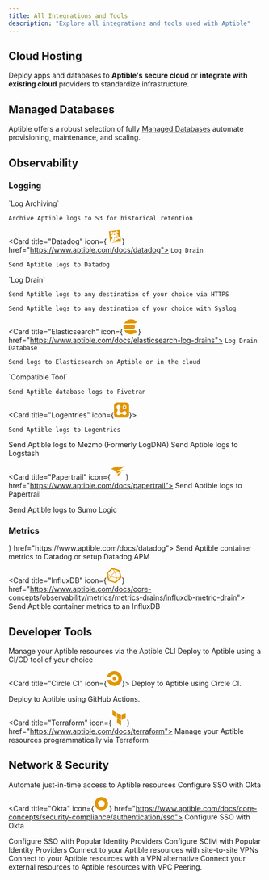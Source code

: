 ```yaml
---
title: All Integrations and Tools
description: "Explore all integrations and tools used with Aptible"
---
```


## Cloud Hosting

Deploy apps and databases to **Aptible's secure cloud** or **integrate with existing cloud** providers to standardize infrastructure.

<CloudsSnippet />

## Managed Databases

Aptible offers a robust selection of fully [Managed Databases](https://www.aptible.com/docs/databases) automate provisioning, maintenance, and scaling.

<DatabasesSnippet />

## Observability

### Logging

<CardGroup cols={4}>
  <Card title="Amazon S3" icon="aws" color="E09600" href="https://www.aptible.com/docs/s3-log-archives">
    `Log Archiving`


    Archive Aptible logs to S3 for historical retention
  </Card>

  <Card title="Datadog" icon={<svg fill="#E09600" width="30px" height="30px"  viewBox="0 0 16 16" xmlns="http://www.w3.org/2000/svg" ><path  fill-rule="evenodd" d="M12.886 10.938l-1.157-.767-.965 1.622-1.122-.33-.988 1.517.05.478 5.374-.996-.313-3.378-.879 1.854zm-5.01-1.456l.861-.12c.14.064.237.088.404.13.26.069.562.134 1.009-.092.104-.052.32-.251.408-.365l3.532-.644.36 4.388L8.4 13.876l-.524-4.394zm6.56-1.581l-.348.067-.67-6.964L2.004 2.336l1.407 11.481 1.335-.195a3.03 3.03 0 00-.556-.576c-.393-.33-.254-.888-.022-1.24.307-.596 1.889-1.354 1.8-2.307-.033-.346-.088-.797-.407-1.106-.012.128.01.252.01.252s-.132-.169-.197-.398c-.065-.088-.116-.117-.185-.234-.05.136-.043.294-.043.294s-.107-.255-.125-.47a.752.752 0 00-.08.279s-.139-.403-.107-.62c-.064-.188-.252-.562-.199-1.412.348.245 1.115.187 1.414-.256.1-.147.167-.548-.05-1.337-.139-.506-.483-1.26-.618-1.546l-.016.012c.071.23.217.713.273.947.17.71.215.958.136 1.285-.068.285-.23.471-.642.68-.412.208-.958-.3-.993-.328-.4-.32-.709-.844-.744-1.098-.035-.278.16-.445.258-.672-.14.04-.298.112-.298.112s.188-.195.419-.364c.095-.063.152-.104.252-.188-.146-.003-.264.002-.264.002s.243-.133.496-.23c-.185-.007-.362 0-.362 0s.544-.245.973-.424c.295-.122.583-.086.745.15.212.308.436.476.909.58.29-.13.379-.197.744-.297.321-.355.573-.401.573-.401s-.125.115-.158.297c.182-.145.382-.265.382-.265s-.078.096-.15.249l.017.025c.213-.129.463-.23.463-.23s-.072.091-.156.209c.16-.002.486.006.612.02.745.017.9-.8 1.185-.902.358-.129.518-.206 1.128.396.523.518.932 1.444.73 1.652-.171.172-.507-.068-.879-.534a2.026 2.026 0 01-.415-.911c-.059-.313-.288-.495-.288-.495s.133.297.133.56c0 .142.018.678.246.979-.022.044-.033.217-.058.25-.265-.323-.836-.554-.929-.622.315.26 1.039.856 1.317 1.428.263.54.108 1.035.24 1.164.039.037.566.698.668 1.03.177.58.01 1.188-.222 1.566l-.647.101c-.094-.026-.158-.04-.243-.09.047-.082.14-.29.14-.333l-.036-.065a2.737 2.737 0 01-.819.726c-.367.21-.79.177-1.065.092-.781-.243-1.52-.774-1.698-.914 0 0-.005.112.028.137.197.223.648.628 1.085.91l-.93.102.44 3.444c-.196.029-.226.042-.44.073-.187-.669-.547-1.105-.94-1.36-.347-.223-.825-.274-1.283-.183l-.03.034c.319-.033.695.014 1.08.26.38.24.685.863.797 1.238.144.479.244.991-.144 1.534-.275.386-1.08.6-1.73.138.174.281.409.51.725.554.469.064.914-.018 1.22-.334.262-.27.4-.836.364-1.432l.414-.06.15 1.069 6.852-.83-.56-5.487zm-4.168-2.905c-.02.044-.05.073-.005.216l.003.008.007.019.02.042c.08.168.17.326.32.406.038-.006.078-.01.12-.013a.546.546 0 01.284.047.607.607 0 00.003-.13c-.01-.212.042-.573-.363-.762-.153-.072-.367-.05-.439.04a.175.175 0 01.034.007c.108.038.035.075.015.12zm1.134 1.978c-.053-.03-.301-.018-.475.003-.333.04-.691.155-.77.217-.143.111-.078.305.027.384.297.223.556.372.83.336.168-.022.317-.29.422-.534.072-.167.072-.348-.034-.406zM8.461 5.259c.093-.09-.467-.207-.902.09-.32.221-.33.693-.024.96.03.027.056.046.08.06a2.75 2.75 0 01.809-.24c.065-.072.14-.2.121-.434-.025-.315-.263-.265-.084-.436z" clip-rule="evenodd"/></svg>} href="https://www.aptible.com/docs/datadog">
    `Log Drain`



    Send Aptible logs to Datadog
  </Card>

  <Card title="Custom - HTTPS" icon="globe" color="E09600" href="https://www.aptible.com/docs/https-log-drains">
    `Log Drain`



    Send Aptible logs to any destination of your choice via HTTPS
  </Card>

  <Card title="Custom - Syslog" icon="globe" color="E09600" href="https://www.aptible.com/docs/syslog-log-drains">


    Send Aptible logs to any destination of your choice with Syslog
  </Card>

  <Card title="Elasticsearch" icon={<svg fill="#E09600" width="30px" height="30px" viewBox="0 0 24 24" role="img" xmlns="http://www.w3.org/2000/svg"><path d="M13.394 0C8.683 0 4.609 2.716 2.644 6.667h15.641a4.77 4.77 0 0 0 3.073-1.11c.446-.375.864-.785 1.247-1.243l.001-.002A11.974 11.974 0 0 0 13.394 0zM1.804 8.889a12.009 12.009 0 0 0 0 6.222h14.7a3.111 3.111 0 1 0 0-6.222zm.84 8.444C4.61 21.283 8.684 24 13.395 24c3.701 0 7.011-1.677 9.212-4.312l-.001-.002a9.958 9.958 0 0 0-1.247-1.243 4.77 4.77 0 0 0-3.073-1.11z"/></svg>} href="https://www.aptible.com/docs/elasticsearch-log-drains">
    `Log Drain` `Database`



    Send logs to Elasticsearch on Aptible or in the cloud
  </Card>

  <Card title="Fivetran" href="https://www.aptible.com/docs/connect-to-fivetran">
    `Compatible Tool`



    Send Aptible database logs to Fivetran
  </Card>

  <Card title="Logentries" icon={<svg width="30px" height="30px" viewBox="0 0 256 256" version="1.1" xmlns="http://www.w3.org/2000/svg" xmlns:xlink="http://www.w3.org/1999/xlink" preserveAspectRatio="xMidYMid"> 	<g> 		<path d="M201.73137,255.654114 L53.5857267,255.654114 C24.0701195,255.654114 0.230590681,231.814585 0.230590681,202.298978 L0.230590681,53.5857267 C0.230590681,24.0701195 24.0701195,0.230590681 53.5857267,0.230590681 L201.73137,0.230590681 C231.246977,0.230590681 255.086506,24.0701195 255.086506,53.5857267 L255.086506,202.298978 C255.086506,231.814585 231.246977,255.654114 201.73137,255.654114 Z" fill="#E09600">  </path> 		<path d="M202.298978,71.7491772 C204.569409,70.0463537 207.407448,68.3435302 209.67788,66.6407067 C208.542664,62.6674519 206.272233,59.261805 204.001801,55.856158 C201.163762,56.9913736 198.893331,58.6941971 196.055292,59.8294128 C194.352468,58.6941971 192.649645,56.9913736 190.379214,55.856158 C190.946821,53.0181188 191.514429,49.6124719 192.082037,46.7744327 C188.108782,45.639217 184.135527,43.9363936 180.162273,43.3687857 C179.027057,46.2068249 178.459449,49.044864 177.324234,51.8829032 C175.053802,51.8829032 172.783371,52.450511 171.080547,53.0181188 C169.377724,50.7476875 167.6749,47.9096484 165.972077,45.639217 C161.998822,46.7744327 158.593175,49.044864 155.187528,51.8829032 C156.322744,54.7209423 157.457959,57.5589815 159.160783,60.3970206 C157.457959,62.0998441 156.322744,63.8026676 155.187528,65.5054911 C152.349489,64.9378832 148.943842,64.3702754 146.105803,63.8026676 C144.970587,67.7759224 143.835372,71.7491772 142.700156,75.722432 C145.538195,76.8576477 148.376234,77.9928633 151.214273,78.5604712 C151.214273,80.8309025 151.781881,83.1013338 151.781881,85.3717651 C149.51145,87.0745886 146.673411,88.7774121 144.402979,90.4802356 C145.538195,94.4534904 147.808626,97.8591374 150.646666,101.264784 C153.484705,100.129569 156.322744,98.4267452 159.160783,97.2915295 C160.863606,98.994353 162.56643,100.129569 164.269253,101.264784 C163.701646,104.102823 163.134038,107.50847 162.56643,110.34651 C166.539685,112.049333 170.51294,112.616941 174.486194,113.184549 C175.053802,110.34651 176.189018,107.50847 177.324234,104.670431 C179.594665,104.670431 181.865096,104.102823 184.135527,104.102823 C185.838351,106.373255 187.541174,109.211294 189.243998,111.481725 C193.217253,109.778902 196.6229,108.076078 199.460939,105.238039 C198.325723,102.4 196.6229,99.5619609 195.487684,96.7239217 C196.6229,95.0210982 198.325723,93.3182747 199.460939,91.6154512 C202.298978,92.1830591 205.704625,92.7506669 208.542664,93.3182747 C209.67788,89.3450199 211.380703,85.3717651 211.948311,81.3985103 C209.110272,80.8309025 206.272233,79.6956868 203.434194,78.5604712 C203.434194,76.2900398 202.866586,74.0196085 202.298978,71.7491772 L202.298978,71.7491772 Z M189.811606,79.6956868 C189.811606,87.0745886 181.865096,92.1830591 175.053802,89.9126277 C168.810116,88.2098043 164.836861,80.8309025 167.107293,74.5872164 C168.242508,70.6139615 171.648155,68.3435302 175.053802,67.2083146 C182.432704,64.9378832 190.379214,71.7491772 189.811606,79.6956868 L189.811606,79.6956868 Z" fill="#FFFFFF">  </path> 		<circle fill="#F36D21" cx="177.324234" cy="78.5604712" r="17.0282349">  </circle> 		<path d="M127.374745,193.217253 C140.997332,192.649645 150.079058,202.298978 160.863606,207.975056 C176.756626,216.489174 192.082037,214.78635 204.001801,200.596155 C209.67788,193.784861 212.515919,186.973567 212.515919,179.594665 L212.515919,179.594665 C212.515919,172.783371 209.67788,165.404469 204.569409,159.160783 C192.649645,144.402979 177.324234,144.402979 161.431214,152.349489 C155.755136,155.187528 150.646666,159.728391 144.402979,162.56643 C129.645176,169.377724 115.45498,168.810116 102.4,156.890352 C89.3450199,144.402979 84.8041573,130.212784 92.7506669,113.752157 C95.588706,108.076078 99.5619609,102.4 102.4,96.7239217 C111.481725,80.2632946 113.184549,63.8026676 97.8591374,50.7476875 C91.6154512,45.0716092 84.2365495,42.8011779 77.4252555,42.8011779 L77.4252555,42.8011779 C70.6139615,42.8011779 63.2350598,45.639217 56.4237658,50.7476875 C40.5307466,63.2350598 38.8279231,80.8309025 49.6124719,96.1563139 C65.5054911,118.293019 67.2083146,138.159293 50.1800797,160.295999 C39.3955309,174.486194 39.3955309,190.946821 53.0181188,204.001801 C59.8294128,210.813095 67.2083146,213.651135 74.5872164,213.651135 L74.5872164,213.651135 C81.9661181,213.651135 89.9126277,210.813095 97.2915295,206.272233 C106.940863,200.028547 115.45498,192.082037 127.374745,193.217253 L127.374745,193.217253 Z" fill="#FFFFFF">  </path> 	</g> </svg>}>


    Send Aptible logs to Logentries
  </Card>

  <Card title="Mezmo" href="https://www.aptible.com/docs/mezmo">
    Send Aptible logs to Mezmo (Formerly LogDNA)
  </Card>

  <Card title="Logstash">
    Send Aptible logs to Logstash
  </Card>

  <Card title="Papertrail" icon={<svg fill="#E09600" width="30px" height="30px"  viewBox="-2.5 0 75 75" xmlns="http://www.w3.org/2000/svg" ><path  fill-rule="evenodd"  d="M30.47 30.408l-8.773 2.34C15.668 27.308 8.075 23.9 0 23.04A70.43 70.43 0 0 1 40.898 9.803l-5.026 4.62s21.385-.75 26.755-8.117c-.14.763-.37 1.507-.687 2.217a24.04 24.04 0 0 1-7.774 10.989 44.55 44.55 0 0 1-11.083 6.244 106.49 106.49 0 0 1-12.051 4.402h-.562M64 29.44a117.73 117.73 0 0 0-40.242 5.339 38.71 38.71 0 0 1 6.775 9.647C41.366 38.43 56.258 30.75 63.97 29.7M32 47.485c1.277 3.275 2.096 6.7 2.435 10.21L53.167 38.37z" clip-rule="evenodd"/></svg>} href="https://www.aptible.com/docs/papertrail">
    Send Aptible logs to Papertrail
  </Card>

  <Card title="Sumo Logic" href="https://www.aptible.com/docs/sumo-logic">
    Send Aptible logs to Sumo Logic
  </Card>

  <Card title="Request new integration" icon="plus" href="https://portal.productboard.com/aptible/2-aptible-roadmap-portal/tabs/5-ideas/submit-idea" />
</CardGroup>

### Metrics

<CardGroup cols={4}>
  <Card title="Datadog" icon={<svg fill="#E09600" width="30px" height="30px"  viewBox="0 0 16 16" xmlns="http://www.w3.org/2000/svg" ><path  fill-rule="evenodd" d="M12.886 10.938l-1.157-.767-.965 1.622-1.122-.33-.988 1.517.05.478 5.374-.996-.313-3.378-.879 1.854zm-5.01-1.456l.861-.12c.14.064.237.088.404.13.26.069.562.134 1.009-.092.104-.052.32-.251.408-.365l3.532-.644.36 4.388L8.4 13.876l-.524-4.394zm6.56-1.581l-.348.067-.67-6.964L2.004 2.336l1.407 11.481 1.335-.195a3.03 3.03 0 00-.556-.576c-.393-.33-.254-.888-.022-1.24.307-.596 1.889-1.354 1.8-2.307-.033-.346-.088-.797-.407-1.106-.012.128.01.252.01.252s-.132-.169-.197-.398c-.065-.088-.116-.117-.185-.234-.05.136-.043.294-.043.294s-.107-.255-.125-.47a.752.752 0 00-.08.279s-.139-.403-.107-.62c-.064-.188-.252-.562-.199-1.412.348.245 1.115.187 1.414-.256.1-.147.167-.548-.05-1.337-.139-.506-.483-1.26-.618-1.546l-.016.012c.071.23.217.713.273.947.17.71.215.958.136 1.285-.068.285-.23.471-.642.68-.412.208-.958-.3-.993-.328-.4-.32-.709-.844-.744-1.098-.035-.278.16-.445.258-.672-.14.04-.298.112-.298.112s.188-.195.419-.364c.095-.063.152-.104.252-.188-.146-.003-.264.002-.264.002s.243-.133.496-.23c-.185-.007-.362 0-.362 0s.544-.245.973-.424c.295-.122.583-.086.745.15.212.308.436.476.909.58.29-.13.379-.197.744-.297.321-.355.573-.401.573-.401s-.125.115-.158.297c.182-.145.382-.265.382-.265s-.078.096-.15.249l.017.025c.213-.129.463-.23.463-.23s-.072.091-.156.209c.16-.002.486.006.612.02.745.017.9-.8 1.185-.902.358-.129.518-.206 1.128.396.523.518.932 1.444.73 1.652-.171.172-.507-.068-.879-.534a2.026 2.026 0 01-.415-.911c-.059-.313-.288-.495-.288-.495s.133.297.133.56c0 .142.018.678.246.979-.022.044-.033.217-.058.25-.265-.323-.836-.554-.929-.622.315.26 1.039.856 1.317 1.428.263.54.108 1.035.24 1.164.039.037.566.698.668 1.03.177.58.01 1.188-.222 1.566l-.647.101c-.094-.026-.158-.04-.243-.09.047-.082.14-.29.14-.333l-.036-.065a2.737 2.737 0 01-.819.726c-.367.21-.79.177-1.065.092-.781-.243-1.52-.774-1.698-.914 0 0-.005.112.028.137.197.223.648.628 1.085.91l-.93.102.44 3.444c-.196.029-.226.042-.44.073-.187-.669-.547-1.105-.94-1.36-.347-.223-.825-.274-1.283-.183l-.03.034c.319-.033.695.014 1.08.26.38.24.685.863.797 1.238.144.479.244.991-.144 1.534-.275.386-1.08.6-1.73.138.174.281.409.51.725.554.469.064.914-.018 1.22-.334.262-.27.4-.836.364-1.432l.414-.06.15 1.069 6.852-.83-.56-5.487zm-4.168-2.905c-.02.044-.05.073-.005.216l.003.008.007.019.02.042c.08.168.17.326.32.406.038-.006.078-.01.12-.013a.546.546 0 01.284.047.607.607 0 00.003-.13c-.01-.212.042-.573-.363-.762-.153-.072-.367-.05-.439.04a.175.175 0 01.034.007c.108.038.035.075.015.12zm1.134 1.978c-.053-.03-.301-.018-.475.003-.333.04-.691.155-.77.217-.143.111-.078.305.027.384.297.223.556.372.83.336.168-.022.317-.29.422-.534.072-.167.072-.348-.034-.406zM8.461 5.259c.093-.09-.467-.207-.902.09-.32.221-.33.693-.024.96.03.027.056.046.08.06a2.75 2.75 0 01.809-.24c.065-.072.14-.2.121-.434-.025-.315-.263-.265-.084-.436z" clip-rule="evenodd"/></svg>} href="https://www.aptible.com/docs/datadog">
    Send Aptible container metrics to Datadog or setup Datadog APM
  </Card>

  <Card title="InfluxDB" icon={<svg fill="#E09600" width="30px" height="30px" viewBox="-2.5 0 261 261" version="1.1" xmlns="http://www.w3.org/2000/svg" xmlns:xlink="http://www.w3.org/1999/xlink" preserveAspectRatio="xMidYMid">     <g>         <path d="M255.59672,156.506259 L230.750771,48.7630778 C229.35754,42.9579495 224.016822,36.920616 217.979489,35.2951801 L104.895589,0.464410265 C103.502359,-2.84217094e-14 101.876923,-2.84217094e-14 100.019282,-2.84217094e-14 C95.1429738,-2.84217094e-14 90.266666,1.85764106 86.783589,4.87630778 L5.74399781,80.3429758 C1.33210029,84.290463 -0.989951029,92.1854375 0.403279765,97.7583607 L26.8746649,213.164312 C28.2678956,218.96944 33.6086137,225.006773 39.6459471,226.632209 L145.531487,259.605338 C146.924718,260.069748 148.550154,260.069748 150.407795,260.069748 C155.284103,260.069748 160.160411,258.212107 163.643488,255.19344 L250.256002,174.61826 C254.6679,169.974157 256.989951,162.543593 255.59672,156.506259 Z M116.738051,26.0069748 L194.52677,49.9241035 C197.545437,50.852924 197.545437,52.2461548 194.52677,52.9427702 L153.658667,62.2309755 C150.64,63.159796 146.228103,61.7665652 144.138257,59.4445139 L115.809231,28.7934364 C113.254974,26.23918 113.719384,25.0781543 116.738051,26.0069748 Z M165.268924,165.330054 C166.197744,168.348721 164.107898,170.206362 161.089231,169.277541 L77.2631786,143.270567 C74.2445119,142.341746 73.5478965,139.78749 75.8699478,137.697643 L139.958564,78.0209245 C142.280616,75.6988732 144.834872,76.6276937 145.531487,79.6463604 L165.268924,165.330054 Z M27.10687,89.398976 L95.1429738,26.0069748 C97.4650251,23.6849235 100.948102,24.1493338 103.270153,26.23918 L137.404308,63.159796 C139.726359,65.4818473 139.261949,68.9649243 137.172103,71.2869756 L69.1359989,134.678977 C66.8139476,137.001028 63.3308706,136.536618 61.0088193,134.446772 L26.8746649,97.5261556 C24.5526135,94.9718991 24.7848187,91.256617 27.10687,89.398976 Z M43.5934344,189.711593 L25.7136392,110.761848 C24.7848187,107.743181 26.1780495,107.046566 28.2678956,109.368617 L56.5969218,140.019695 C58.9189731,142.341746 59.6155885,146.753644 58.9189731,149.77231 L46.6121011,189.711593 C45.6832806,192.962465 44.2900498,192.962465 43.5934344,189.711593 Z M143.209436,236.15262 L54.2748705,208.520209 C51.2562038,207.591388 49.3985627,204.340516 50.3273832,201.089645 L65.1885117,153.255387 C66.1173322,150.236721 69.3682041,148.37908 72.6190759,149.3079 L161.553642,176.708106 C164.572308,177.636926 166.429949,180.887798 165.501129,184.13867 L150.64,231.972927 C149.478975,234.991594 146.460308,236.849235 143.209436,236.15262 Z M222.159181,171.367388 L162.714667,226.632209 C160.392616,228.954261 159.23159,228.02544 160.160411,225.006773 L172.467283,185.06749 C173.396103,182.048824 176.646975,178.797952 179.897847,178.333542 L220.76595,169.045336 C223.784617,167.884311 224.249027,169.277541 222.159181,171.367388 Z M228.660925,159.292721 L179.665642,170.438567 C176.646975,171.367388 173.396103,169.277541 172.699488,166.258875 L151.801026,75.6988732 C150.872206,72.6802064 152.962052,69.4293346 155.980718,68.7327192 L204.976001,57.5868728 C207.994668,56.6580523 211.24554,58.7478985 211.942155,61.7665652 L232.840617,152.326567 C233.537233,155.809644 231.679592,158.828311 228.660925,159.292721 Z">  </path>     </g> </svg>} href="https://www.aptible.com/docs/core-concepts/observability/metrics/metrics-drains/influxdb-metric-drain">
    Send Aptible container metrics to an InfluxDB
  </Card>

  <Card title="Request new integration" icon="plus" href="https://portal.productboard.com/aptible/2-aptible-roadmap-portal/tabs/5-ideas/submit-idea" />
</CardGroup>

## Developer Tools

<CardGroup cols={4}>
  <Card title="Aptible CLI" href="https://www.aptible.com/docs/cli">
    Manage your Aptible resources via the Aptible CLI
  </Card>

  <Card title="Custom CI/CD" icon="globe" color="E09600">
    Deploy to Aptible using a CI/CD tool of your choice
  </Card>

  <Card title="Circle CI" icon={<svg width="30px" height="30px" viewBox="-1.5 0 259 259" version="1.1" xmlns="http://www.w3.org/2000/svg" xmlns:xlink="http://www.w3.org/1999/xlink" preserveAspectRatio="xMidYMid"> 	<g fill="#E09600"> 		<circle cx="126.157031" cy="129.007874" r="30.5932958">  </circle> 		<path d="M1.20368953,96.5716086 C1.20368953,96.9402024 0.835095614,97.6773903 0.835095614,98.0459843 C0.835095614,101.36333 3.41525309,104.312081 7.10119236,104.312081 L59.0729359,104.312081 C61.6530934,104.312081 63.496063,102.837706 64.6018448,100.626142 C75.2910686,77.0361305 98.8810798,61.1865916 125.788436,61.1865916 C163.016423,61.1865916 193.241125,91.4112936 193.241125,128.63928 C193.241125,165.867267 163.016423,196.091969 125.788436,196.091969 C98.5124859,196.091969 75.2910686,179.873835 64.6018448,157.021013 C63.496063,154.440855 61.6530934,152.96648 59.0729359,152.96648 L7.10119236,152.96648 C3.78384701,152.96648 0.835095614,155.546637 0.835095614,159.232575 C0.835095614,159.60117 0.835095614,160.338357 1.20368953,160.706952 C15.5788527,216.733228 66.0762205,258.015748 126.157031,258.015748 C197.295658,258.015748 255.164905,200.146502 255.164905,129.007874 C255.164905,57.8692464 197.295658,0 126.157031,0 C66.0762205,0 15.5788527,41.2825197 1.20368953,96.5716086 L1.20368953,96.5716086 Z">  </path> 	</g> </svg>}>
    Deploy to Aptible using Circle CI.
  </Card>

  <Card title="GitHub Actions" icon="github" color="E09600">
    Deploy to Aptible using GitHub Actions.
  </Card>

  <Card title="Terraform" icon={<svg fill="#E09600" width="30px" height="30px"  viewBox="0 0 16 16" xmlns="http://www.w3.org/2000/svg" fill="none">  <g fill="#E09600">  <path d="M1 0v5.05l4.349 2.527V2.526L1 0zM10.175 5.344l-4.35-2.525v5.05l4.35 2.527V5.344zM10.651 10.396V5.344L15 2.819v5.05l-4.349 2.527zM10.174 16l-4.349-2.526v-5.05l4.349 2.525V16z"/>  </g>  </svg>} href="https://www.aptible.com/docs/terraform">
    Manage your Aptible resources programmatically via Terraform
  </Card>

  <Card title="Request new integration" icon="plus" href="https://portal.productboard.com/aptible/2-aptible-roadmap-portal/tabs/5-ideas/submit-idea" />
</CardGroup>

## Network & Security

<CardGroup cols={4}>
  <Card title="Entitle" href="https://www.aptible.com/docs/entitle">
    Automate just-in-time access to Aptible resources
  </Card>

  <Card title="Google SSO" icon="google" color="E09600" href="https://www.aptible.com/docs/core-concepts/security-compliance/authentication/sso">
    Configure SSO with Okta
  </Card>

  <Card title="Okta" icon={<svg fill="#E09600" width="30px" height="30px"  viewBox="0 0 16 16" xmlns="http://www.w3.org/2000/svg" fill="none"><path fill="#E09600" d="M8 1C4.143 1 1 4.12 1 8s3.121 7 7 7 7-3.121 7-7-3.143-7-7-7zm0 10.5c-1.94 0-3.5-1.56-3.5-3.5S6.06 4.5 8 4.5s3.5 1.56 3.5 3.5-1.56 3.5-3.5 3.5z"/></svg>} href="https://www.aptible.com/docs/core-concepts/security-compliance/authentication/sso">
    Configure SSO with Okta
  </Card>

  <Card title="Single Sign-On (SAML)" icon="globe" color="E09600" href="https://www.aptible.com/docs/core-concepts/security-compliance/authentication/sso">
    Configure SSO with Popular Identity Providers
  </Card>

  <Card title="SCIM (Provisioning)" icon="globe" color="E09600" href="https://www.aptible.com/docs/core-concepts/security-compliance/authentication/scim">
    Configure SCIM with Popular Identity Providers
  </Card>

  <Card title="Site-to-site VPNs " icon="globe" color="E09600" href="https://www.aptible.com/docs/network-integrations">
    Connect to your Aptible resources with site-to-site VPNs
  </Card>

  <Card title="Twingate" href="https://www.aptible.com/docs/twingate">
    Connect to your Aptible resources with a VPN alternative
  </Card>

  <Card title="VPC Peering" icon="globe" color="E09600" href="https://www.aptible.com/docs/network-integrations">
    Connect your external resources to Aptible resources with VPC Peering.
  </Card>

  <Card title="Request new integration" icon="plus" href="https://portal.productboard.com/aptible/2-aptible-roadmap-portal/tabs/5-ideas/submit-idea" />
</CardGroup>